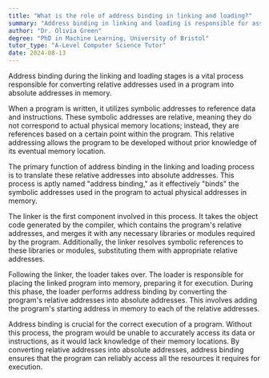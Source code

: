 ```yaml
---
title: "What is the role of address binding in linking and loading?"
summary: "Address binding in linking and loading is responsible for assigning absolute addresses to the relative addresses used in a program."
author: "Dr. Olivia Green"
degree: "PhD in Machine Learning, University of Bristol"
tutor_type: "A-Level Computer Science Tutor"
date: 2024-08-13
---
```


Address binding during the linking and loading stages is a vital process responsible for converting relative addresses used in a program into absolute addresses in memory.

When a program is written, it utilizes symbolic addresses to reference data and instructions. These symbolic addresses are relative, meaning they do not correspond to actual physical memory locations; instead, they are references based on a certain point within the program. This relative addressing allows the program to be developed without prior knowledge of its eventual memory location.

The primary function of address binding in the linking and loading process is to translate these relative addresses into absolute addresses. This process is aptly named "address binding," as it effectively "binds" the symbolic addresses used in the program to actual physical addresses in memory.

The linker is the first component involved in this process. It takes the object code generated by the compiler, which contains the program's relative addresses, and merges it with any necessary libraries or modules required by the program. Additionally, the linker resolves symbolic references to these libraries or modules, substituting them with appropriate relative addresses.

Following the linker, the loader takes over. The loader is responsible for placing the linked program into memory, preparing it for execution. During this phase, the loader performs address binding by converting the program's relative addresses into absolute addresses. This involves adding the program's starting address in memory to each of the relative addresses.

Address binding is crucial for the correct execution of a program. Without this process, the program would be unable to accurately access its data or instructions, as it would lack knowledge of their memory locations. By converting relative addresses into absolute addresses, address binding ensures that the program can reliably access all the resources it requires for execution.
    